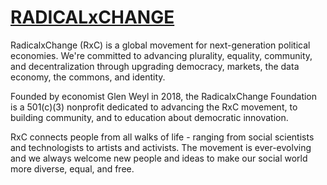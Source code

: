 # [RADICALxCHANGE](https://www.radicalxchange.org/)

RadicalxChange (RxC) is a global movement for next-generation political economies. We're committed to advancing plurality, equality, community, and decentralization through upgrading democracy, markets, the data economy, the commons, and identity.

Founded by economist Glen Weyl in 2018, the RadicalxChange Foundation is a 501(c)(3) nonprofit dedicated to advancing the RxC movement, to building community, and to education about democratic innovation.

RxC connects people from all walks of life - ranging from social scientists and technologists to artists and activists. The movement is ever-evolving and we always welcome new people and ideas to make our social world more diverse, equal, and free.